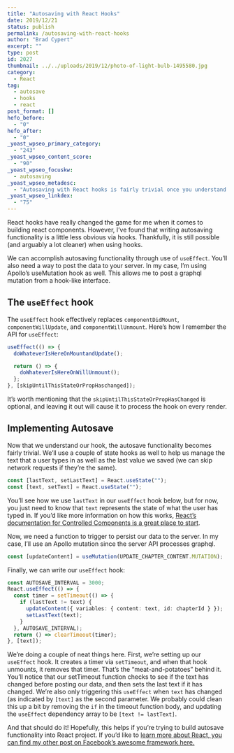 ```yaml
---
title: "Autosaving with React Hooks"
date: 2019/12/21
status: publish
permalink: /autosaving-with-react-hooks
author: "Brad Cypert"
excerpt: ""
type: post
id: 2027
thumbnail: ../../uploads/2019/12/photo-of-light-bulb-1495580.jpg
category:
  - React
tag:
  - autosave
  - hooks
  - react
post_format: []
hefo_before:
  - "0"
hefo_after:
  - "0"
_yoast_wpseo_primary_category:
  - "243"
_yoast_wpseo_content_score:
  - "90"
_yoast_wpseo_focuskw:
  - autosaving
_yoast_wpseo_metadesc:
  - "Autosaving with React hooks is fairly trivial once you understand React's useEffect hook. Autosaving can be accomplished with useEffect and useState."
_yoast_wpseo_linkdex:
  - "75"
---
```


React hooks have really changed the game for me when it comes to building react components. However, I’ve found that writing autosaving functionality is a little less obvious via hooks. Thankfully, it is still possible (and arguably a lot cleaner) when using hooks.

We can accomplish autosaving functionality through use of `useEffect`. You’ll also need a way to post the data to your server. In my case, I’m using Apollo’s useMutation hook as well. This allows me to post a graphql mutation from a hook-like interface.

## The `useEffect` hook

The `useEffect` hook effectively replaces `componentDidMount`, `componentWillUpdate`, and `componentWillUnmount`. Here’s how I remember the API for `useEffect`:

```typescript
useEffect(() => {
  doWhateverIsHereOnMountandUpdate();

  return () => {
    doWhateverIsHereOnWillUnmount();
  };
}, [skipUntilThisStateOrPropHaschanged]);
```

It’s worth mentioning that the `skipUntilThisStateOrPropHasChanged` is optional, and leaving it out will cause it to process the hook on every render.

## Implementing Autosave

Now that we understand our hook, the autosave functionality becomes fairly trivial. We’ll use a couple of state hooks as well to help us manage the text that a user types in as well as the last value we saved (we can skip network requests if they’re the same).

```typescript
const [lastText, setLastText] = React.useState("");
const [text, setText] = React.useState("");
```

You’ll see how we use `lastText` in our `useEffect` hook below, but for now, you just need to know that `text` represents the state of what the user has typed in. If you’d like more information on how this works, [React’s documentation for Controlled Components is a great place to start](https://reactjs.org/docs/forms.html#controlled-components).

Now, we need a function to trigger to persist our data to the server. In my case, I’ll use an Apollo mutation since the server API processes graphql.

```typescript
const [updateContent] = useMutation(UPDATE_CHAPTER_CONTENT.MUTATION);
```

Finally, we can write our `useEffect` hook:

```typescript
const AUTOSAVE_INTERVAL = 3000;
React.useEffect(() => {
  const timer = setTimeout(() => {
    if (lastText != text) {
      updateContent({ variables: { content: text, id: chapterId } });
      setLastText(text);
    }
  }, AUTOSAVE_INTERVAL);
  return () => clearTimeout(timer);
}, [text]);
```

We’re doing a couple of neat things here. First, we’re setting up our `useEffect` hook. It creates a timer via `setTimeout`, and when that hook unmounts, it removes that timer. That’s the “meat-and-potatoes” behind it. You’ll notice that our setTimeout function checks to see if the text has changed before posting our data, and then sets the last text if it has changed.
We’re also only triggering this `useEffect` when `text` has changed (as indicated by `[text]` as the second parameter. We probably could clean this up a bit by removing the `if` in the timeout function body, and updating the `useEffect` dependency array to be `[text != lastText]`.

And that should do it! Hopefully, this helps if you’re trying to build autosave functionality into React project.
If you’d like to [learn more about React, you can find my other post on Facebook’s awesome framework here.](https://www.bradcypert.com/tag/react/)
